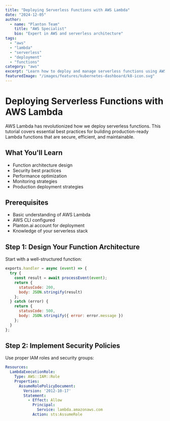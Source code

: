 ```yaml
---
title: "Deploying Serverless Functions with AWS Lambda"
date: "2024-12-05"
author:
  - name: "Planton Team"
    title: "AWS Specialist"
    bio: "Expert in AWS and serverless architecture"
tags:
  - "aws"
  - "lambda"
  - "serverless"
  - "deployment"
  - "functions"
category: "aws"
excerpt: "Learn how to deploy and manage serverless functions using AWS Lambda and Planton.ai."
featuredImage: "/images/features/kubernetes-dashboard/k8-icon.svg"
---
```


# Deploying Serverless Functions with AWS Lambda

AWS Lambda has revolutionized how we deploy serverless functions. This tutorial covers essential best practices for building production-ready Lambda functions that are secure, efficient, and maintainable.

## What You'll Learn

- Function architecture design
- Security best practices
- Performance optimization
- Monitoring strategies
- Production deployment strategies

## Prerequisites

- Basic understanding of AWS Lambda
- AWS CLI configured
- Planton.ai account for deployment
- Knowledge of your serverless stack

## Step 1: Design Your Function Architecture

Start with a well-structured function:

```javascript
exports.handler = async (event) => {
  try {
    const result = await processEvent(event);
    return {
      statusCode: 200,
      body: JSON.stringify(result)
    };
  } catch (error) {
    return {
      statusCode: 500,
      body: JSON.stringify({ error: error.message })
    };
  }
};
```

## Step 2: Implement Security Policies

Use proper IAM roles and security groups:

```yaml
Resources:
  LambdaExecutionRole:
    Type: AWS::IAM::Role
    Properties:
      AssumeRolePolicyDocument:
        Version: '2012-10-17'
        Statement:
          - Effect: Allow
            Principal:
              Service: lambda.amazonaws.com
            Action: sts:AssumeRole
```
